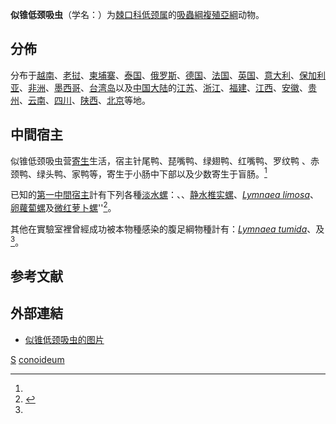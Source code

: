 {{speciesbox
 |genus = Hypoderaeum
 |species = conoideum
 |authority = (Block, 1872) Diez, 1909
}}

'''似锥低颈吸虫'''（学名：{{lang|la|''Hypoderaeum conoideum''}}）为[[棘口科|棘口科]][[低颈属|低颈属]]的[[吸蟲綱|吸蟲綱]][[複殖亞綱|複殖亞綱]]动物{{r|id10095}}。

==分佈==
分布于[[越南|越南]]、[[老挝|老挝]]、[[柬埔寨|柬埔寨]]、[[泰国|泰国]]、[[俄罗斯|俄罗斯]]、[[德国|德国]]、[[法国|法国]]、[[英国|英国]]、[[意大利|意大利]]、[[保加利亚|保加利亚]]、[[非洲|非洲]]、[[墨西哥|墨西哥]]、[[台湾岛|台湾岛]]以及[[中国大陆|中国大陆]]的[[江苏|江苏]]、[[浙江|浙江]]、[[福建|福建]]、[[江西|江西]]、[[安徽|安徽]]、[[贵州|贵州]]、[[云南|云南]]、[[四川|四川]]、[[陕西|陕西]]、[[北京|北京]]等地{{r|id10095}}。

==中間宿主==
似锥低颈吸虫营[[寄生|寄生]]生活，宿主针尾鸭、琵嘴鸭、绿翅鸭、红嘴鸭、罗纹鸭 、赤颈鸭、绿头鸭、家鸭等，寄生于小肠中下部以及少数寄生于盲肠。<ref name='id10095'/>

已知的[[中間宿主|第一中間宿主]]計有下列各種[[淡水螺|淡水螺]]：''{{tsl|en|Planorbarius corneus}}''、''{{tsl|en|Indoplanorbis exustus}}''、[[静水椎实螺|静水椎实螺]]、''[[Lymnaea_limosa|Lymnaea limosa]]''、[[卵蘿蔔螺|卵蘿蔔螺]]及[[微红萝卜螺|微红萝卜螺]]''<ref name="Chai 2009">{{Cite journal 
| last1 = Chai | first1 = J. Y. 
| last2 = Shin | first2 = E. H. 
| last3 = Lee | first3 = S. H. 
| last4 = Rim | first4 = H. J. 
| title = Foodborne Intestinal Flukes in Southeast Asia 
| doi = 10.3347/kjp.2009.47.S.S69 
| journal = The Korean Journal of Parasitology 
| volume = 47 
| issue = Supplement 
| pages = S69–102 
| year = 2009 
| pmid =  19885337
| pmc =2769220 
}}</ref>。

其他在實驗室裡曾經成功被本物種感染的腹足綱物種計有：''[[Lymnaea_tumida|Lymnaea tumida]]''、''{{tsl|en|Radix peregra}}''及''{{tsl|en|Stagnicola corvus}}''<ref name="Chai 2009"/>。

==参考文献==
{{reflist |refs=
<ref name='id10095'>{{cite web| url =http://www.bioinfo.cn/db05/BjdwSpecies.php?action=view&id=10095| deadurl =yes| archiveurl =https://web.archive.org/web/20160305035132/http://www.bioinfo.cn/db05/BjdwSpecies.php?action=view&id=10095| title =似锥低颈吸虫| work =《中国动物物种编目数据库》| publisher =中国科学院微生物研究所| author =中国科学院动物研究所| access-date =2009-04-16| archivedate =2016-03-05| language =zh-hans}}</ref>
}}

==外部連結==
{{commonscat|Hypoderaeum conoideum}}
* [https://www.biolib.cz/IMG/GAL/122348.jpg 似锥低颈吸虫的图片]

{{Taxonbar|from=Q2745150}}
[[Category:1909年描述的動物|S]]
[[Category:低颈属|conoideum]]
